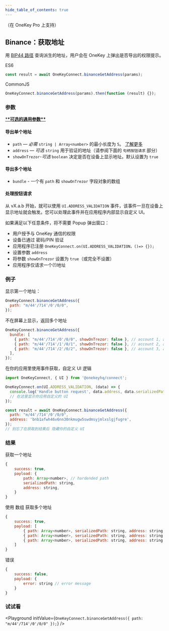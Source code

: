 ```yaml
---
hide_table_of_contents: true
---
```



（在 OneKey Pro 上支持）

## Binance：获取地址

用 [BIP44 路径](./path) 查询派生的地址，用户会在 OneKey 上弹出是否导出的权限提示。

ES6

```javascript
const result = await OneKeyConnect.binanceGetAddress(params);
```

CommonJS

```javascript
OneKeyConnect.binanceGetAddress(params).then(function (result) {});
```

### 参数

[\***\*可选的通用参数\*\***](./commonParams)

#### 导出单个地址

- `path` — _必需_ `string | Array<number>` 的最小长度为 `5`。 [了解更多](./path)
- `address` — _可选_ `string` 用于验证的地址（请参阅下面的 `句柄按钮请求` 部分）
- `showOnTrezor`-_可选_ `boolean` 决定是否在设备上显示地址。默认设置为 `true`

#### 导出多个地址

- `bundle` - 一个有 `path` 和 `showOnTrezor` 字段对象的数组

#### 处理按钮请求

从 vX.a.b 开始，就可以使用 `UI.ADDRESS_VALIDATION` 事件，该事件一旦在设备上显示地址就会触发。您可以处理此事件并在应用程序内部显示自定义 UI。

如果满足以下任意条件，将不需要 Popup 弹出窗口：

- 用户授予与 OneKey 通信的权限
- 设备已通过 密码/PIN 验证
- 应用程序已注册 `OneKeyConnect.on(UI.ADDRESS_VALIDATION，()=> {});`
- 设置参数 `address`
- 将参数 `showOnTrezor` 设置为 `true`（或完全不设置）
- 应用程序仅请求一个(!)地址

### 例子

显示第一个地址：

```javascript
OneKeyConnect.binanceGetAddress({
  path: "m/44'/714'/0'/0/0",
});
```

不在屏幕上显示，返回多个地址

```javascript
OneKeyConnect.binanceGetAddress({
  bundle: [
    { path: "m/44'/714'/0'/0/0", showOnTrezor: false }, // account 1, address 1
    { path: "m/44'/714'/1'/0/1", showOnTrezor: false }, // account 2, address 2
    { path: "m/44'/714'/2'/0/2", showOnTrezor: false }, // account 3, address 3
  ],
});
```

在你的应用里使用事件获取，自定义 UI 逻辑

```javascript
import OneKeyConnect, { UI } from '@onekeyhq/connect';

OneKeyConnect.on(UI.ADDRESS_VALIDATION, (data) => {
  console.log('Handle button request', data.address, data.serializedPath);
  // 在这里显示你应用自定义的 UI
});

const result = await OneKeyConnect.binanceGetAddress({
  path: "m/44'/714'/0'/0/0",
  address: 'bnb1afwh46v6nn30nkmugw5swdmsyjmlxslgjfugre',
});
// 别忘了在获取到结果后 隐藏你的自定义 UI
```

### 结果

获取一个地址

```javascript
{
    success: true,
    payload: {
        path: Array<number>, // hardended path
        serializedPath: string,
        address: string,
    }
}
```

使用 数组 获取多个地址

```javascript
{
    success: true,
    payload: [
        { path: Array<number>, serializedPath: string, address: string }, // account 1, address 1
        { path: Array<number>, serializedPath: string, address: string }, // account 2, address 2
        { path: Array<number>, serializedPath: string, address: string }  // account 3, address 3
    ]
}
```

错误

```javascript
{
    success: false,
    payload: {
        error: string // error message
    }
}
```

### 试试看

<Playground
  initValue={`OneKeyConnect.binanceGetAddress({
    path: "m/44'/714'/0'/0/0"
});`}
/>
